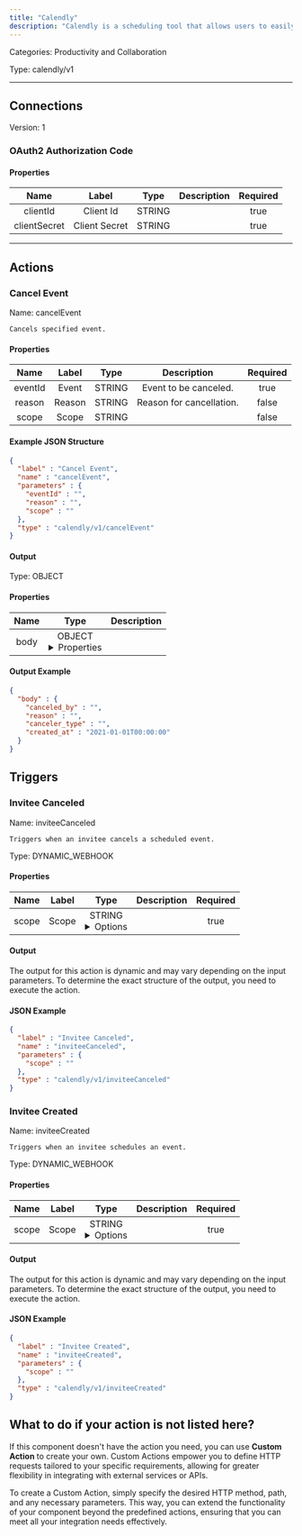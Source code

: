```yaml
---
title: "Calendly"
description: "Calendly is a scheduling tool that allows users to easily set up and manage appointments and meetings."
---
```



Categories: Productivity and Collaboration


Type: calendly/v1

<hr />



## Connections

Version: 1


### OAuth2 Authorization Code

#### Properties

|      Name       |      Label     |     Type     |     Description     | Required |
|:---------------:|:--------------:|:------------:|:-------------------:|:--------:|
| clientId | Client Id | STRING |  | true |
| clientSecret | Client Secret | STRING |  | true |





<hr />


## Actions


### Cancel Event
Name: cancelEvent

`Cancels specified event.`

#### Properties

|      Name       |      Label     |     Type     |     Description     | Required |
|:---------------:|:--------------:|:------------:|:-------------------:|:--------:|
| eventId | Event | STRING | Event to be canceled. | true |
| reason | Reason | STRING | Reason for cancellation. | false |
| scope | Scope | STRING |  | false |

#### Example JSON Structure
```json
{
  "label" : "Cancel Event",
  "name" : "cancelEvent",
  "parameters" : {
    "eventId" : "",
    "reason" : "",
    "scope" : ""
  },
  "type" : "calendly/v1/cancelEvent"
}
```

#### Output



Type: OBJECT


#### Properties

|     Name     |     Type     |     Description     |
|:------------:|:------------:|:-------------------:|
| body | OBJECT <details> <summary> Properties </summary> &#123;STRING\(canceled_by), STRING\(reason), STRING\(canceler_type), DATE_TIME\(created_at)&#125; </details> |  |




#### Output Example
```json
{
  "body" : {
    "canceled_by" : "",
    "reason" : "",
    "canceler_type" : "",
    "created_at" : "2021-01-01T00:00:00"
  }
}
```



## Triggers


### Invitee Canceled
Name: inviteeCanceled

`Triggers when an invitee cancels a scheduled event.`

Type: DYNAMIC_WEBHOOK

#### Properties

|      Name       |      Label     |     Type     |     Description     | Required |
|:---------------:|:--------------:|:------------:|:-------------------:|:--------:|
| scope | Scope | STRING <details> <summary> Options </summary> user, organization </details> |  | true |


#### Output

The output for this action is dynamic and may vary depending on the input parameters. To determine the exact structure of the output, you need to execute the action.

#### JSON Example
```json
{
  "label" : "Invitee Canceled",
  "name" : "inviteeCanceled",
  "parameters" : {
    "scope" : ""
  },
  "type" : "calendly/v1/inviteeCanceled"
}
```


### Invitee Created
Name: inviteeCreated

`Triggers when an invitee schedules an event.`

Type: DYNAMIC_WEBHOOK

#### Properties

|      Name       |      Label     |     Type     |     Description     | Required |
|:---------------:|:--------------:|:------------:|:-------------------:|:--------:|
| scope | Scope | STRING <details> <summary> Options </summary> user, organization </details> |  | true |


#### Output

The output for this action is dynamic and may vary depending on the input parameters. To determine the exact structure of the output, you need to execute the action.

#### JSON Example
```json
{
  "label" : "Invitee Created",
  "name" : "inviteeCreated",
  "parameters" : {
    "scope" : ""
  },
  "type" : "calendly/v1/inviteeCreated"
}
```




## What to do if your action is not listed here?

If this component doesn't have the action you need, you can use **Custom Action** to create your own. Custom Actions empower you to define HTTP requests tailored to your specific requirements, allowing for greater flexibility in integrating with external services or APIs.

To create a Custom Action, simply specify the desired HTTP method, path, and any necessary parameters. This way, you can extend the functionality of your component beyond the predefined actions, ensuring that you can meet all your integration needs effectively.

